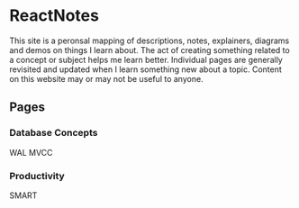 
<div className="flex justify-between">
  <h1 className="text-4xl font-bold">ReactNotes</h1>
  <ModeToggle />
</div>

This site is a peronsal mapping of descriptions, notes, explainers, diagrams and demos on things I learn about.
The act of creating something related to a concept or subject helps me learn better. Individual pages are generally
revisited and updated when I learn something new about a topic. Content on this website may or may not be useful to anyone.

<h2 className="text-xl font-bold">Pages</h2>

<h3 className="text-lg">Database Concepts</h3>
<Link href="/WAL">WAL</Link>
<Link href="/MVCC">MVCC</Link>

<h3 className="text-lg">Productivity</h3>
<Link href="/SMART">SMART</Link>
